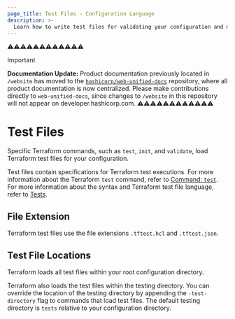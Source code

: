 ```yaml
---
page_title: Test Files - Configuration Language
description: >-
  Learn how to write test files for validating your configuration and modules.
---
```


⚠️⚠️⚠️⚠️⚠️⚠️⚠️⚠️⚠️⚠️⚠️⚠️
> [!IMPORTANT]  
> **Documentation Update:** Product documentation previously located in `/website` has moved to the [`hashicorp/web-unified-docs`](https://github.com/hashicorp/web-unified-docs) repository, where all product documentation is now centralized. Please make contributions directly to `web-unified-docs`, since changes to `/website` in this repository will not appear on developer.hashicorp.com.
⚠️⚠️⚠️⚠️⚠️⚠️⚠️⚠️⚠️⚠️⚠️⚠️


# Test Files

Specific Terraform commands, such as `test`, `init`, and `validate`, load Terraform test files for your configuration.

Test files contain specifications for Terraform test executions. For more information about the Terraform `test` command, refer to [Command: `test`](/terraform/cli/commands/test). For more information about the syntax and Terraform test file language, refer to [Tests](/terraform/language/tests).

## File Extension

Terraform test files use the file extensions `.tftest.hcl` and `.tftest.json`.

## Test File Locations

Terraform loads all test files within your root configuration directory.

Terraform also loads the test files within the testing directory. You can override the location of the testing directory by appending the `-test-directory` flag to commands that load test files. The default testing directory is `tests` relative to your configuration directory.
